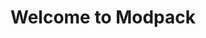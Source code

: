 ---
title: Welcome to Modpack
description: Get started building your docs site with Modpack
template: splash
hero:
  tagline: Congrats on setting up a new Modpack project!
  image:
    file: ../../assets/takoyaki.webp
  actions:
    - text: Guide
      link: /guides/gettingstarted/
      icon: right-arrow
    - text: Get it
      link: https://www.curseforge.com/
      icon: external
      variant: minimal
---
